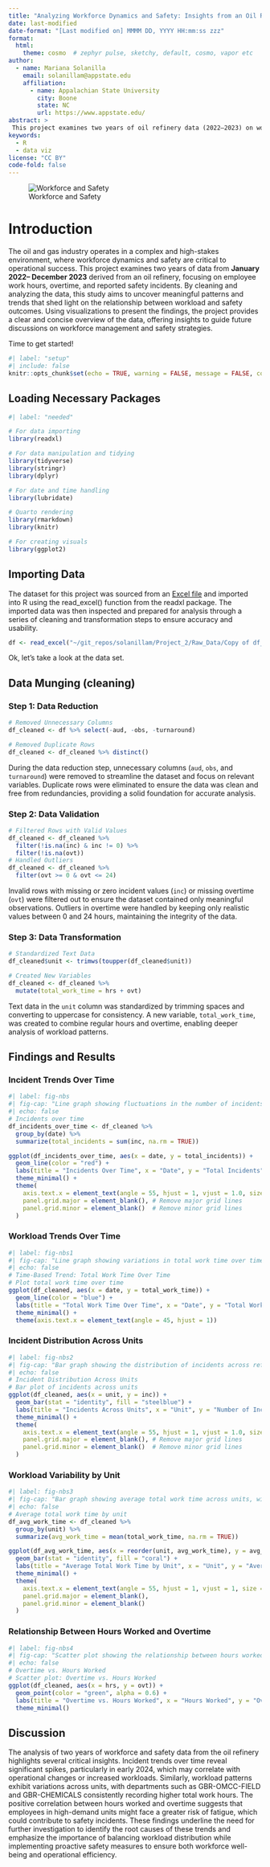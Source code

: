 ```yaml
---
title: "Analyzing Workforce Dynamics and Safety: Insights from an Oil Refinery"
date: last-modified
date-format: "[Last modified on] MMMM DD, YYYY HH:mm:ss zzz"
format: 
  html:
    theme: cosmo  # zephyr pulse, sketchy, default, cosmo, vapor etc
author:
  - name: Mariana Solanilla
    email: solanillam@appstate.edu
    affiliation:
      - name: Appalachian State University
        city: Boone
        state: NC  
        url: https://www.appstate.edu/
abstract: >
 This project examines two years of oil refinery data (2022–2023) on work hours, overtime, and safety incidents, uncovering key trends through data cleaning and visualization to provide insights into workforce dynamics and safety.
keywords:
  - R
  - data viz
license: "CC BY"  
code-fold: false
---
```


![Workforce and Safety](https://mathr.appstate.edu/s/11398e7971f15fbd2e6b2/files/git_repos/solanillam/Project_2/pics/workplace.jpeg)

# Introduction

The oil and gas industry operates in a complex and high-stakes environment, where workforce dynamics and safety are critical to operational success. This project examines two years of data from **January 2022-- December 2023** derived from an oil refinery, focusing on employee work hours, overtime, and reported safety incidents. By cleaning and analyzing the data, this study aims to uncover meaningful patterns and trends that shed light on the relationship between workload and safety outcomes. Using visualizations to present the findings, the project provides a clear and concise overview of the data, offering insights to guide future discussions on workforce management and safety strategies.

Time to get started!

```r
#| label: "setup"
#| include: false
knitr::opts_chunk$set(echo = TRUE, warning = FALSE, message = FALSE, comment = NA, fig.align = "center")
```

## Loading Necessary Packages

```r
#| label: "needed"

# For data importing
library(readxl)

# For data manipulation and tidying
library(tidyverse)
library(stringr)
library(dplyr)

# For date and time handling
library(lubridate)

# Quarto rendering
library(rmarkdown)  
library(knitr)      

# For creating visuals
library(ggplot2)

```

## Importing Data

The dataset for this project was sourced from an [Excel file](https://docs.google.com/spreadsheets/d/11NnYb1Ubl1xM4rzHecbwei9GDXQHKv-5/edit?gid=660108890#gid=660108890) and imported into R using the read_excel() function from the readxl package. The imported data was then inspected and prepared for analysis through a series of cleaning and transformation steps to ensure accuracy and usability.

```r
df <- read_excel("~/git_repos/solanillam/Project_2/Raw_Data/Copy of df_overall_final_V1.xlsx")
```

Ok, let's take a look at the data set.

## Data Munging (cleaning)

### Step 1: Data Reduction

```r
# Removed Unnecessary Columns
df_cleaned <- df %>% select(-aud, -obs, -turnaround)

# Removed Duplicate Rows
df_cleaned <- df_cleaned %>% distinct()
```

During the data reduction step, unnecessary columns (`aud`, `obs`, and `turnaround`) were removed to streamline the dataset and focus on relevant variables. Duplicate rows were eliminated to ensure the data was clean and free from redundancies, providing a solid foundation for accurate analysis.

### Step 2: Data Validation

```r
# Filtered Rows with Valid Values
df_cleaned <- df_cleaned %>%
  filter(!is.na(inc) & inc != 0) %>%
  filter(!is.na(ovt))
# Handled Outliers
df_cleaned <- df_cleaned %>%
  filter(ovt >= 0 & ovt <= 24)
```

Invalid rows with missing or zero incident values (`inc`) or missing overtime (`ovt`) were filtered out to ensure the dataset contained only meaningful observations. Outliers in overtime were handled by keeping only realistic values between 0 and 24 hours, maintaining the integrity of the data.

### Step 3: Data Transformation

```r
# Standardized Text Data
df_cleaned$unit <- trimws(toupper(df_cleaned$unit))

# Created New Variables
df_cleaned <- df_cleaned %>%
  mutate(total_work_time = hrs + ovt)
```

Text data in the `unit` column was standardized by trimming spaces and converting to uppercase for consistency. A new variable, `total_work_time`, was created to combine regular hours and overtime, enabling deeper analysis of workload patterns.

## Findings and Results

### Incident Trends Over Time

```r
#| label: fig-nbs
#| fig-cap: "Line graph showing fluctuations in the number of incidents over time, with the highest spike occurring in early 2024."
#| echo: false
# Incidents over time
df_incidents_over_time <- df_cleaned %>%
  group_by(date) %>%
  summarize(total_incidents = sum(inc, na.rm = TRUE))

ggplot(df_incidents_over_time, aes(x = date, y = total_incidents)) +
  geom_line(color = "red") +
  labs(title = "Incidents Over Time", x = "Date", y = "Total Incidents") +
  theme_minimal() +
  theme(
    axis.text.x = element_text(angle = 55, hjust = 1, vjust = 1.0, size = 8),
    panel.grid.major = element_blank(), # Remove major grid lines
    panel.grid.minor = element_blank()  # Remove minor grid lines
  )
```

### Workload Trends Over Time

```r
#| label: fig-nbs1
#| fig-cap: "Line graph showing variations in total work time over time, with most values ranging between 50 and 150 hours, peaking occasionally throughout 2022 to early 2024."
#| echo: false
# Time-Based Trend: Total Work Time Over Time
# Plot total work time over time
ggplot(df_cleaned, aes(x = date, y = total_work_time)) +
  geom_line(color = "blue") +
  labs(title = "Total Work Time Over Time", x = "Date", y = "Total Work Time (hrs)") +
  theme_minimal() +
  theme(axis.text.x = element_text(angle = 45, hjust = 1))
```

### Incident Distribution Across Units

```r
#| label: fig-nbs2
#| fig-cap: "Bar graph showing the distribution of incidents across refinery units, with GBR-OMCC-FIELD reporting the highest number of incidents."
#| echo: false
# Incident Distribution Across Units
# Bar plot of incidents across units
ggplot(df_cleaned, aes(x = unit, y = inc)) +
  geom_bar(stat = "identity", fill = "steelblue") +
  labs(title = "Incidents Across Units", x = "Unit", y = "Number of Incidents") +
  theme_minimal() +
  theme(
    axis.text.x = element_text(angle = 55, hjust = 1, vjust = 1.0, size = 8),
    panel.grid.major = element_blank(), # Remove major grid lines
    panel.grid.minor = element_blank()  # Remove minor grid lines
  )
```

### Workload Variability by Unit

```r
#| label: fig-nbs3
#| fig-cap: "Bar graph showing average total work time across units, with the highest averages recorded in GBR-OMCC-FIELD and GBR-CHEMICALS units."
#| echo: false
# Average total work time by unit
df_avg_work_time <- df_cleaned %>%
  group_by(unit) %>%
  summarize(avg_work_time = mean(total_work_time, na.rm = TRUE))

ggplot(df_avg_work_time, aes(x = reorder(unit, avg_work_time), y = avg_work_time)) +
  geom_bar(stat = "identity", fill = "coral") +
  labs(title = "Average Total Work Time by Unit", x = "Unit", y = "Average Work Time (hrs)") +
  theme_minimal() +
  theme(
    axis.text.x = element_text(angle = 55, hjust = 1, vjust = 1, size = 8), # Ensures angled text
    panel.grid.major = element_blank(),
    panel.grid.minor = element_blank()
  )
```

### Relationship Between Hours Worked and Overtime

```r
#| label: fig-nbs4
#| fig-cap: "Scatter plot showing the relationship between hours worked and overtime, with a positive correlation evident as higher regular hours often coincide with higher overtime."
#| echo: false
# Overtime vs. Hours Worked
# Scatter plot: Overtime vs. Hours Worked
ggplot(df_cleaned, aes(x = hrs, y = ovt)) +
  geom_point(color = "green", alpha = 0.6) +
  labs(title = "Overtime vs. Hours Worked", x = "Hours Worked", y = "Overtime (hrs)") +
  theme_minimal()

```

## Discussion
The analysis of two years of workforce and safety data from the oil refinery highlights several critical insights. Incident trends over time reveal significant spikes, particularly in early 2024, which may correlate with operational changes or increased workloads. Similarly, workload patterns exhibit variations across units, with departments such as GBR-OMCC-FIELD and GBR-CHEMICALS consistently recording higher total work hours. The positive correlation between hours worked and overtime suggests that employees in high-demand units might face a greater risk of fatigue, which could contribute to safety incidents. These findings underline the need for further investigation to identify the root causes of these trends and emphasize the importance of balancing workload distribution while implementing proactive safety measures to ensure both workforce well-being and operational efficiency.